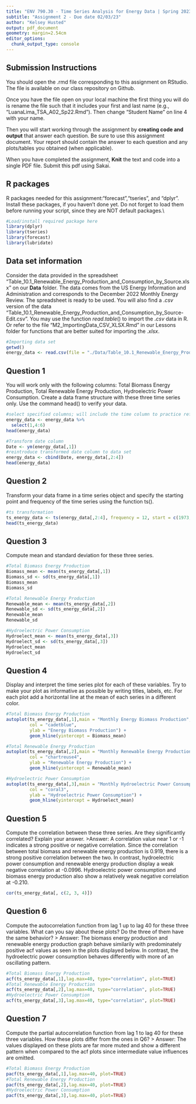 ```yaml
---
title: "ENV 790.30 - Time Series Analysis for Energy Data | Spring 2023"
subtitle: "Assignment 2 - Due date 02/03/23"
author: "Kelsey Husted"
output: pdf_document
geometry: margin=2.54cm
editor_options: 
  chunk_output_type: console
---
```


## Submission Instructions

You should open the .rmd file corresponding to this assignment on RStudio. The file is available on our class repository on Github.   

Once you have the file open on your local machine the first thing you will do is rename the file such that it includes your first and last name (e.g., "LuanaLima_TSA_A02_Sp22.Rmd"). Then change "Student Name" on line 4 with your name. 

Then you will start working through the assignment by  **creating code and output** that answer each question. Be sure to use this assignment document. Your report should contain the answer to each question and any plots/tables you obtained (when applicable).

When you have completed the assignment, **Knit** the text and code into a single PDF file. Submit this pdf using Sakai. 

## R packages

R packages needed for this assignment:"forecast","tseries", and "dplyr". Install these packages, if you haven't done yet. Do not forget to load them before running your script, since they are NOT default packages.\\

```r
#Load/install required package here
library(dplyr)
library(tseries)
library(forecast)
library(lubridate)
```


## Data set information  

Consider the data provided in the spreadsheet "Table_10.1_Renewable_Energy_Production_and_Consumption_by_Source.xlsx" on our **Data** folder. The data comes from the US Energy Information and Administration and corresponds to the December 2022 Monthly Energy Review. The spreadsheet is ready to be used. You will also find a $.csv$ version of the data "Table_10.1_Renewable_Energy_Production_and_Consumption_by_Source-Edit.csv". You may use the function $read.table()$ to import the $.csv$ data in R. Or refer to the file "M2_ImportingData_CSV_XLSX.Rmd" in our Lessons folder for functions that are better suited for importing the $.xlsx$.

```r
#Importing data set
getwd()
energy_data <- read.csv(file = "./Data/Table_10.1_Renewable_Energy_Production_and_Consumption_by_Source-Edit.csv", header = TRUE, dec = ".")
```


## Question 1
You will work only with the following columns: Total Biomass Energy Production, Total Renewable Energy Production, Hydroelectric Power Consumption. Create a data frame structure with these three time series only. Use the command head() to verify your data.

```r
#select specified columns; will include the time column to practice reformatting date
energy_data <- energy_data %>%
  select(1,4:6)
head(energy_data)

#Transform date column
Date <- ym(energy_data[,1])
#reintroduce transformed date column to data set
energy_data <- cbind(Date, energy_data[,2:4])
head(energy_data)

```


## Question 2
Transform your data frame in a time series object and specify the starting point and frequency of the time series using the function ts().

```r
#ts transformation
ts_energy_data <- ts(energy_data[,2:4], frequency = 12, start = c(1973,1)) 
head(ts_energy_data)
```

## Question 3
Compute mean and standard deviation for these three series.

```r
#Total Biomass Energy Production
Biomass_mean <- mean(ts_energy_data[,1])
Biomass_sd <- sd(ts_energy_data[,1])
Biomass_mean
Biomass_sd

#Total Renewable Energy Production
Renewable_mean <- mean(ts_energy_data[,2])
Renewable_sd <- sd(ts_energy_data[,2])
Renewable_mean
Renewable_sd

#Hydroelectric Power Consumption
Hydroelect_mean <- mean(ts_energy_data[,3])
Hydroelect_sd <- sd(ts_energy_data[,3])
Hydroelect_mean
Hydroelect_sd
```


## Question 4
Display and interpret the time series plot for each of these variables. Try to make your plot as informative as possible by writing titles, labels, etc. For each plot add a horizontal line at the mean of each series in a different color.

```r
#Total Biomass Energy Production
autoplot(ts_energy_data[,1],main = "Monthly Energy Biomass Production", 
         col = "cadetblue",
         ylab = "Energy Biomass Production") +
         geom_hline(yintercept = Biomass_mean)
```

```r
#Total Renewable Energy Production
autoplot(ts_energy_data[,2],main = "Monthly Renewable Energy Production", 
         col = "chartreuse4",
         ylab = "Renewable Energy Production") +
         geom_hline(yintercept = Renewable_mean)
```

```r
#Hydroelectric Power Consumption
autoplot(ts_energy_data[,3],main = "Monthly Hydroelectric Power Consumption", 
         col = "coral3",
         ylab = "Hydroelectric Power Consumption") +
         geom_hline(yintercept = Hydroelect_mean)
```

## Question 5
Compute the correlation between these three series. Are they significantly correlated? Explain your answer.
 >Answer: A correlation value near 1 or -1 indicates a strong positive or negative correlation. Since the correlation between total biomass and renewable energy production is 0.919, there is a strong positive correlation between the two. In contrast, hydroelectric power consumption and renewable energy production display a weak negative correlation at -0.0996. Hydroelectric power consumption and biomass energy production also show a relatively weak negative correlation at -0.210.
 
```r
cor(ts_energy_data[, c(2, 3, 4)])
```


## Question 6
Compute the autocorrelation function from lag 1 up to lag 40 for these three variables. What can you say about these plots? Do the three of them have the same behavior?
 > Answer: The biomass energy production and renewable energy production graph behave similarily with predominately positive acf values as seen in the plots displayed below. In contrast, the hydroelectric power consumption behaves differently with more of an oscillating pattern.

```r
#Total Biomass Energy Production
acf(ts_energy_data[,1],lag.max=40, type="correlation", plot=TRUE)
#Total Renewable Energy Production
acf(ts_energy_data[,2],lag.max=40, type="correlation", plot=TRUE)
#Hydroelectric Power Consumption
acf(ts_energy_data[,3],lag.max=40, type="correlation", plot=TRUE)

```


## Question 7
Compute the partial autocorrelation function from lag 1 to lag 40 for these three variables. How these plots differ from the ones in Q6?
 > Answer: The values displayed on these plots are far more muted and show a different pattern when compared to the acf plots since intermediate value influences are omitted.
 
```r
#Total Biomass Energy Production
pacf(ts_energy_data[,1],lag.max=40, plot=TRUE)
#Total Renewable Energy Production
pacf(ts_energy_data[,2],lag.max=40, plot=TRUE)
#Hydroelectric Power Consumption
pacf(ts_energy_data[,3],lag.max=40, plot=TRUE)
```



